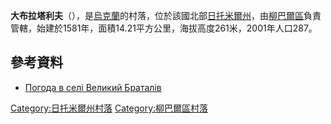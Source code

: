 {{coord|49|59|31|N|27|56|56|E|scale:30000|display=title}}

'''大布拉塔利夫'''（{{lang-uk|Великий Браталів}}），是[[烏克蘭|烏克蘭]]的村落，位於該國北部[[日托米爾州|日托米爾州]]，由[[柳巴爾區|柳巴爾區]]負責管轄，始建於1581年，面積14.21平方公里，海拔高度261米，2001年人口287。

==參考資料==
* [http://weather.in.ua/ua/zhitomirskaja/2869 Погода в селі Великий Браталів]{{Wayback|url=http://weather.in.ua/ua/zhitomirskaja/2869 |date=20160305113450 }}

{{DEFAULTSORT:Великий Браталів}}
[[Category:日托米爾州村落|Category:日托米爾州村落]]
[[Category:柳巴爾區村落|Category:柳巴爾區村落]]


{{Zhytomyr-geo-stub}}